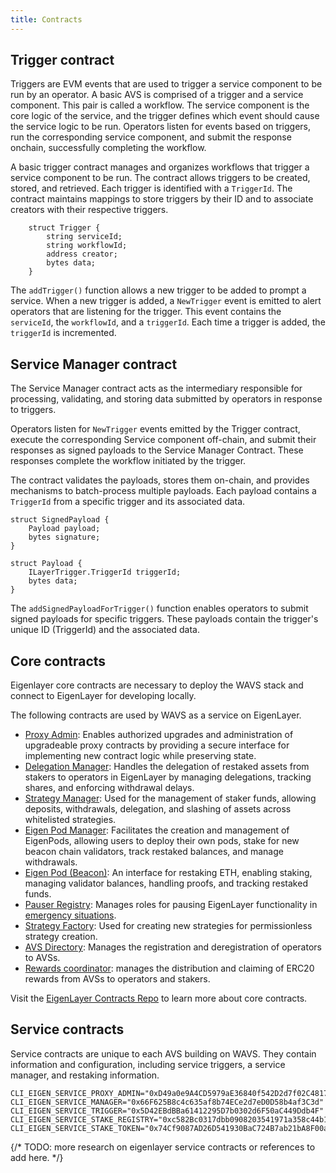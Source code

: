 ```yaml
---
title: Contracts
---
```





## Trigger contract

Triggers are EVM events that are used to trigger a service component to be run by an operator. A basic AVS is comprised of a trigger and a service component. This pair is called a workflow. The service component is the core logic of the service, and the trigger defines which event should cause the service logic to be run. Operators listen for events based on triggers, run the corresponding service component, and submit the response onchain, successfully completing the workflow.


A basic trigger contract manages and organizes workflows that trigger a service component to be run. The contract allows triggers to be created, stored, and retrieved. Each trigger is identified with a `TriggerId`. The contract maintains mappings to store triggers by their ID and to associate creators with their respective triggers.

```solidity
    struct Trigger {
        string serviceId;
        string workflowId;
        address creator;
        bytes data;
    }
```

The `addTrigger()` function allows a new trigger to be added to prompt a service. When a new trigger is added, a `NewTrigger` event is emitted to alert operators that are listening for the trigger. This event contains the `serviceId`, the `workflowId`, and a `triggerId`. Each time a trigger is added, the `triggerId` is incremented.

## Service Manager contract

The Service Manager contract acts as the intermediary responsible for processing, validating, and storing data submitted by operators in response to triggers.

Operators listen for `NewTrigger` events emitted by the Trigger contract, execute the corresponding Service component off-chain, and submit their responses as signed payloads to the Service Manager Contract. These responses complete the workflow initiated by the trigger.

The contract validates the payloads, stores them on-chain, and provides mechanisms to batch-process multiple payloads. Each payload contains a `TriggerId` from a specific trigger and its associated data.

```solidity
struct SignedPayload {
    Payload payload;
    bytes signature;
}

struct Payload {
    ILayerTrigger.TriggerId triggerId;
    bytes data;
}
```

The `addSignedPayloadForTrigger()` function enables operators to submit signed payloads for specific triggers. These payloads contain the trigger's unique ID (TriggerId) and the associated data.



## Core contracts

Eigenlayer core contracts are necessary to deploy the WAVS stack and connect to EigenLayer for developing locally.

The following contracts are used by WAVS as a service on EigenLayer.


- [Proxy Admin](https://github.com/OpenZeppelin/openzeppelin-contracts/blob/v4.7.1/contracts/proxy/transparent/ProxyAdmin.sol): Enables authorized upgrades and administration of upgradeable proxy contracts by providing a secure interface for implementing new contract logic while preserving state.
- [Delegation Manager](https://github.com/Layr-Labs/eigenlayer-contracts/blob/slashing-magnitudes/src/contracts/core/DelegationManager.sol): Handles the delegation of restaked assets from stakers to operators in EigenLayer by managing delegations, tracking shares, and enforcing withdrawal delays.
- [Strategy Manager](https://github.com/Layr-Labs/eigenlayer-contracts/blob/slashing-magnitudes/src/contracts/core/StrategyManager.sol): Used for the management of staker funds, allowing deposits, withdrawals, delegation, and slashing of assets across whitelisted strategies.
- [Eigen Pod Manager](https://github.com/Layr-Labs/eigenlayer-contracts/blob/bda003385c5fec59e35196dc14d01f17d1eb7001/src/contracts/pods/EigenPodManager.sol): Facilitates the creation and management of EigenPods, allowing users to deploy their own pods, stake for new beacon chain validators, track restaked balances, and manage withdrawals.
- [Eigen Pod (Beacon)](https://github.com/Layr-Labs/eigenlayer-contracts/blob/bda003385c5fec59e35196dc14d01f17d1eb7001/src/contracts/pods/EigenPod.sol): An interface for restaking ETH, enabling staking, managing validator balances, handling proofs, and tracking restaked funds.
- [Pauser Registry](https://github.com/Layr-Labs/eigenlayer-contracts/blob/0139d6213927c0a7812578899ddd3dda58051928/src/contracts/permissions/PauserRegistry.sol): Manages roles for pausing EigenLayer functionality in [emergency situations](https://docs.eigenlayer.xyz/eigenlayer/security/multisig-governance).
- [Strategy Factory](https://github.com/Layr-Labs/eigenlayer-contracts/blob/slashing-magnitudes/src/contracts/strategies/StrategyFactory.sol): Used for creating new strategies for permissionless strategy creation.
- [AVS Directory](https://github.com/Layr-Labs/eigenlayer-contracts/blob/slashing-magnitudes/src/contracts/core/AVSDirectory.sol): Manages the registration and deregistration of operators to AVSs.
- [Rewards coordinator](https://github.com/Layr-Labs/eigenlayer-contracts/blob/mainnet/src/contracts/core/RewardsCoordinator.sol): manages the distribution and claiming of ERC20 rewards from AVSs to operators and stakers.

Visit the [EigenLayer Contracts Repo](https://github.com/Layr-Labs/eigenlayer-contracts) to learn more about core contracts.

## Service contracts

Service contracts are unique to each AVS building on WAVS. They contain information and configuration, including service triggers, a service manager, and restaking information.

```
CLI_EIGEN_SERVICE_PROXY_ADMIN="0xD49a0e9A4CD5979aE36840f542D2d7f02C4817Be"
CLI_EIGEN_SERVICE_MANAGER="0x66F625B8c4c635af8b74ECe2d7eD0D58b4af3C3d"
CLI_EIGEN_SERVICE_TRIGGER="0x5D42EBdBBa61412295D7b0302d6F50aC449Ddb4F"
CLI_EIGEN_SERVICE_STAKE_REGISTRY="0xc582Bc0317dbb0908203541971a358c44b1F3766"
CLI_EIGEN_SERVICE_STAKE_TOKEN="0x74Cf9087AD26D541930BaC724B7ab21bA8F00a27"
```

{/* TODO: more research on eigenlayer service contracts or references to add here. */}

